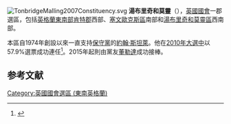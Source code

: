 [[File:TonbridgeMalling2007Constituency.svg|right]]
'''湯布里奇和莫靈'''（{{lang-en|Tonbridge and Malling}}），[[英國|英國]][[英國國會|國會]]一郡選區，包括[[英格蘭|英格蘭]][[東南英格蘭|東南部]][[肯特郡|肯特郡]]西部、[[塞文歐克斯區|塞文歐克斯區]]南部和[[湯布里奇和莫靈區|湯布里奇和莫靈區]]西南部。

本區自1974年創設以來一直支持[[保守黨_(英國)|保守黨]]的[[約翰·斯坦萊|約翰·斯坦萊]]。他在[[2010年英國大選|2010年大選中]]以57.9%選票成功連任<ref name="">{{cite news
|publisher=[[英國廣播公司|英國廣播公司]]
|date=2010年5月7日
|title=Election 2010/Constituency/Tonbridge & Malling
|url=http://news.bbc.co.uk/1/shared/election2010/results/constituency/e72.stm
|accessdate=2010年10月29日
|archive-date=2017年8月23日
|archive-url=https://web.archive.org/web/20170823095523/http://news.bbc.co.uk/1/shared/election2010/results/constituency/e72.stm
|dead-url=no
}}</ref>。2015年起則由黨友[[董勒達|董勒達]]成功接棒。

==参考文献==
<div class="references-small">
<references></references>
</div>
{{英國國會選區 (東南英格蘭)}}
{{DEFAULTSORT:Tonbridge and Malling}}
[[Category:英國國會選區_(東南英格蘭)|Category:英國國會選區 (東南英格蘭)]]